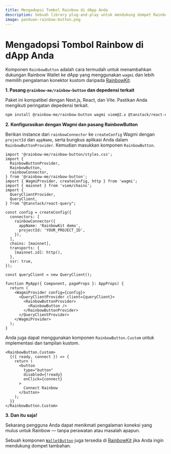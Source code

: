 ```yaml
---
title: Mengadopsi Tombol Rainbow di dApp Anda
description: Sebuah library plug-and-play untuk mendukung dompet Rainbow di dApp Anda
image: panduan-rainbow-button.png
---
```


# Mengadopsi Tombol Rainbow di dApp Anda

Komponen `RainbowButton` adalah cara termudah untuk menambahkan dukungan Rainbow Wallet ke dApp yang menggunakan `wagmi` dan lebih memilih pengalaman konektor kustom daripada [RainbowKit](https://www.rainbowkit.com/docs/installation).

**1. Pasang `@rainbow-me/rainbow-button` dan depedensi terkait**

Paket ini kompatibel dengan Next.js, React, dan Vite. Pastikan Anda mengikuti peringatan depedensi terkait.

```bash
npm install @rainbow-me/rainbow-button wagmi viem@2.x @tanstack/react-query
```

**2. Konfigurasikan dengan Wagmi dan pasang RainbowButton**

Berikan instance dari `rainbowConnector` ke `createConfig` Wagmi dengan `projectId` dan `appName`, serta bungkus aplikasi Anda dalam `RainbowButtonProvider`. Kemudian masukkan komponen `RainbowButton`.

```tsx
import '@rainbow-me/rainbow-button/styles.css';
import {
  RainbowButtonProvider,
  RainbowButton,
  rainbowConnector,
} from '@rainbow-me/rainbow-button';
import { WagmiProvider, createConfig, http } from 'wagmi';
import { mainnet } from 'viem/chains';
import {
  QueryClientProvider,
  QueryClient,
} from "@tanstack/react-query";

const config = createConfig({
  connectors: [
    rainbowConnector({
      appName: 'RainbowKit demo',
      projectId: 'YOUR_PROJECT_ID',
    }),
  ],
  chains: [mainnet],
  transports: {
    [mainnet.id]: http(),
  },
  ssr: true,
});

const queryClient = new QueryClient();

function MyApp({ Component, pageProps }: AppProps) {
  return (
    <WagmiProvider config={config}>
      <QueryClientProvider client={queryClient}>
        <RainbowButtonProvider>
          <RainbowButton />
        </RainbowButtonProvider>
      </QueryClientProvider>
    </WagmiProvider>
  );
}
```

Anda juga dapat menggunakan komponen `RainbowButton.Custom` untuk implementasi dan tampilan kustom.

```tsx
<RainbowButton.Custom>
  {({ ready, connect }) => {
    return (
      <button
        type="button"
        disabled={!ready}
        onClick={connect}
      >
        Connect Rainbow
      </button>
    );
  }}
</RainbowButton.Custom>
```

**3. Dan itu saja!**

Sekarang pengguna Anda dapat menikmati pengalaman koneksi yang mulus untuk Rainbow — tanpa perawatan atau masalah apapun.

Sebuah komponen [`WalletButton`](https://www.rainbowkit.com/docs/wallet-button) juga tersedia di [RainbowKit](https://www.rainbowkit.com/docs/installation) jika Anda ingin mendukung dompet tambahan.
